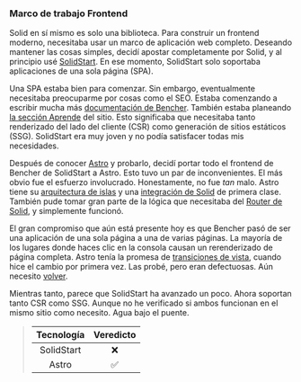 ### Marco de trabajo Frontend

Solid en sí mismo es solo una biblioteca.
Para construir un frontend moderno,
necesitaba usar un marco de aplicación web completo.
Deseando mantener las cosas simples, decidí apostar completamente por Solid,
y al principio usé [SolidStart][solid start github].
En ese momento, SolidStart solo soportaba aplicaciones de una sola página (SPA).

Una SPA estaba bien para comenzar.
Sin embargo, eventualmente necesitaba preocuparme por cosas como el SEO.
Estaba comenzando a escribir mucha más [documentación de Bencher][bencher docs].
También estaba planeando [la sección Aprende][bencher learn] del sitio.
Esto significaba que necesitaba tanto renderizado del lado del cliente (CSR)
como generación de sitios estáticos (SSG).
SolidStart era muy joven y no podía satisfacer todas mis necesidades.

Después de conocer [Astro][astro] y probarlo,
decidí portar todo el frontend de Bencher de SolidStart a Astro.
Esto tuvo un par de inconvenientes.
El más obvio fue el esfuerzo involucrado.
Honestamente, no fue _tan_ malo.
Astro tiene su [arquitectura de islas][astro islands] y
una [integración de Solid][astro solid] de primera clase.
También pude tomar gran parte de la lógica que necesitaba del [Router de Solid][solid router],
y simplemente funcionó.

El gran compromiso que aún está presente hoy
es que Bencher pasó de ser una aplicación de una sola página a una de varias páginas.
La mayoría de los lugares donde haces clic en la consola causan un rerenderizado de página completa.
Astro tenía la promesa de [transiciones de vista][astro view transitions],
cuando hice el cambio por primera vez.
Las probé, pero eran defectuosas.
Aún necesito [volver][github issue 556].

Mientras tanto, parece que SolidStart ha avanzado un poco.
Ahora soportan tanto CSR como SSG.
Aunque no he verificado si ambos funcionan en el mismo sitio como necesito.
Agua bajo el puente.

> | Tecnología | Veredicto |
> | :--------: | :-------: |
> | SolidStart |    ❌    |
> |   Astro    |    ✅    |

[solid start github]: https://github.com/solidjs/solid-start
[bencher docs]: /es/docs/
[bencher learn]: /es/learn/
[astro]: https://astro.build/
[astro islands]: https://docs.astro.build/en/concepts/islands/
[astro solid]: https://docs.astro.build/en/guides/integrations-guide/solid-js/
[solid router]: https://github.com/solidjs/solid-router
[astro view transitions]: https://docs.astro.build/en/guides/view-transitions/
[github issue 556]: https://github.com/bencherdev/bencher/issues/556